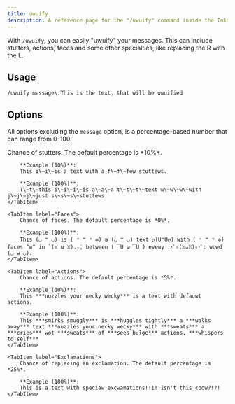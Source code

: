 ```yaml
---
title: uwuify
description: A reference page for the "/uwuify" command inside the Tako Discord bot.
---
```



With `/uwuify`, you can easily "uwuify" your messages. This can include stutters, actions, faces and some other specialties, like replacing the R with the L.

## Usage

<Tabs>
	<TabItem label="Slash Commands">
		<code>/uwuify message\:This is the text, that will be uwuified</code>
	</TabItem>
</Tabs>

## Options

All options excluding the `message` option, is a percentage-based number that can range from 0-100.

<Tabs>
    <TabItem label="Stutters">
        Chance of stutters. The default percentage is *10%*.

        **Example (10%)**:
        This i\~i\~is a text with a f\~f\~few stuttews.

        **Example (100%)**:
        T\~t\~this i\~i\~i\~is a\~a\~a t\~t\~t\~text w\~w\~w\~with j\~j\~j\~just s\~s\~s\~stuttews.
    </TabItem>

    <TabItem label="Faces">
        Chance of faces. The default percentage is *0%*.

        **Example (100%)**:
        This (◡ ꒳ ◡) is ( ᵘ ꒳ ᵘ ✼) a (◡ ꒳ ◡) text ღ(U꒳Uღ) with ( ᵘ ꒳ ᵘ ✼) faces ^w^ in ˚(ꈍ ω ꈍ).₊̣̇. between ( ͡U ω ͡U ) evewy :･ﾟ✧(ꈍᴗꈍ)✧･ﾟ: wowd (◡ w ◡).
    </TabItem>

    <TabItem label="Actions">
        Chance of actions. The default percentage is *5%*.

        **Example (10%)**:
        This ***nuzzles your necky wecky*** is a text with defauwt actions.

        **Example (100%)**:
        This ***smirks smuggly*** is ***huggles tightly*** a ***walks away*** text ***nuzzles your necky wecky*** with ***sweats*** a ***cries*** wot ***sweats*** of ***sees bulge*** actions. ***whispers to self***
    </TabItem>

    <TabItem label="Exclamations">
        Chance of replacing an exclamation. The default percentage is *25%*.

        **Example (100%)**:
        This is a text with speciaw excwamations!!1! Isn't this coow?!?!
    </TabItem>
</Tabs>
